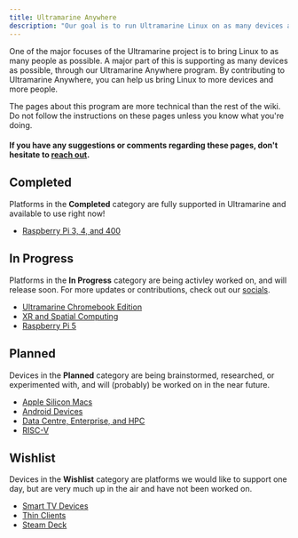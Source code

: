 ```yaml
---
title: Ultramarine Anywhere
description: "Our goal is to run Ultramarine Linux on as many devices as possible"
---
```



One of the major focuses of the Ultramarine project is to bring Linux to as many people as possible.
A major part of this is supporting as many devices as possible, through our Ultramarine Anywhere program.
By contributing to Ultramarine Anywhere, you can help us bring Linux to more devices and more people.

<Alert type="info">
  The pages about this program are more technical than the rest of the wiki. Do
  not follow the instructions on these pages unless you know what you're doing.
</Alert>

#### If you have any suggestions or comments regarding these pages, don't hesitate to [reach out](/en/community/community).

## Completed

Platforms in the **Completed** category are fully supported in Ultramarine and available to use right now!

- [Raspberry Pi 3, 4, and 400](/en/anywhere/rpi)

## In Progress

Platforms in the **In Progress** category are being activley worked on, and will release soon. For more updates or contributions, check out our [socials](https://fyralabs.com/contact/).

- [Ultramarine Chromebook Edition](/en/anywhere/chromebook)
- [XR and Spatial Computing](/en/anywhere/xr)
- [Raspberry Pi 5](/en/anywhere/rpi)

## Planned

Devices in the **Planned** category are being brainstormed, researched, or experimented with, and will (probably) be worked on in the near future.

- [Apple Silicon Macs](/en/anywhere/applesilicon)
- [Android Devices](/en/anywhere/android)
- [Data Centre, Enterprise, and HPC](/en/anywhere/enterprise)
- [RISC-V](/en/anywhere/riscv)

## Wishlist

Devices in the **Wishlist** category are platforms we would like to support one day, but are very much up in the air and have not been worked on.

- [Smart TV Devices](/en/anywhere/ott)
- [Thin Clients](/en/anywhere/thin)
- [Steam Deck](/en/anywhere/steamdeck)
